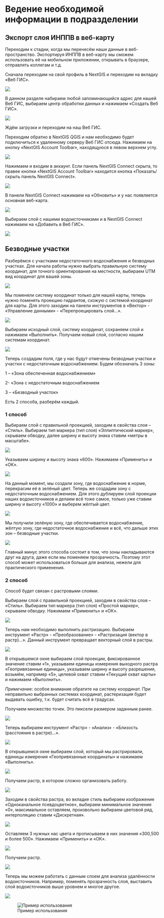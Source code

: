# Ведение необходимой информации в подразделении
## Экспорт слоя ИНППВ в веб-карту
Переходим к стадии, когда мы перенесём наши данные в веб-пространство. Экспортируя ИНППВ в веб-карту мы сможем использовать её на мобильном приложении, открывать в браузере, отправлять коллегам и т.д.

Сначала переходим на свой профиль в NextGIS и переходим на вкладку «Веб ГИС».

![](pictures/100.png)

В данном разделе набираем любой запоминающийся адрес для нашей Веб ГИС, выбираем центр обработки данных и нажимаем «Создать Веб ГИС».

![](pictures/101.png)

Ждём загрузки и переходим на наш Веб ГИС. 

Переходим обратно в NextGIS QGIS и нам необходимо будет подключиться к удаленному серверу Веб ГИС отсюда. Нажимаем на кнопку «NextGIS Account Toolbar», находящуюся в левом верхнем углу.

![](pictures/102.png)

Нажимаем и входим в аккаунт. Если панель NextGIS Connect скрыта, то правее кнопки «NextGIS Account Toolbar» находится кнопка «Показать/скрыть панель NextGIS Connect».

![](pictures/103.png)

В панели NextGIS Connect нажимаем на «Обновить» и у нас появляется основная веб-карта.

![](pictures/104.png)

Выбираем слой с нашими водоисточниками и в NextGIS Connect нажимаем на «Добавить в Веб ГИС».

![](pictures/105.png)

## Безводные участки

Разберёмся с участками недостаточного водоснабжения и безводных участках. Для начала работы нужно выбрать правильную систему координат, для точного ориентирования на местности, выбираем UTM вид координат для вашей зоны. 

![](pictures/106.png)

Мы поменяли систему координат только для нашей карты, теперь нужно поменять проекцию гидрантов, схожую с системой координат для карты. Для этого заходим на панели инструментов в «Вектор» - «Управление данными» - «Перепроецировать слой…». 

![](pictures/107.png)

Выбираем исходный слой, систему координат, сохраняем слой и нажимаем «Выполнить». Получаем новый слой, согласно нашим системам координат.

![](pictures/108.png)

Теперь создадим поля, где у нас будут отмечены безводные участки и участки с недостаточным водоснабжением. Будем обозначать 3 зоны: 

1 – «Зона обеспеченная водоснабжением»

2- «Зона с недостаточным водоснабжением

3 – «Безводный участок»

Есть 2 способа, разберём каждый.

### 1 способ

Выбираем слой с правильной проекцией, заходим в свойства слоя – «Стиль». Выбираем тип маркера (тип слоя) «Эллиптический маркер», скрываем обводку, далее ширину и высоту знака ставим «метры в масштабе».

![](pictures/109.png)

Указываем ширину и высоту знака «600». Нажимаем «Применить» и «ОК».

![](pictures/110.png)

На данный момент, мы создали зону, где водоснабжение в норме, перекрасим её в зелёный цвет. Теперь же создадим зону с недостаточным водоснабжением. Для этого дублируем слой проекции наших водоисточников и делаем всё тоже самое, только уже ставим ширину и высоту «1000» и выберем жёлтый цвет.

![](pictures/111.png)

Мы получили зелёную зону, где обеспечивается водоснабжение, жёлтую зону, где недостаточное водоснабжение и всё, что дальше этих зон – безводные участки.

![](pictures/112.png)

Главный минус этого способа состоит в том, что зоны накладываются друг на друга, даже если мы поменяем прозрачность. Поэтому этот способ может использоваться больше для анализа, нежели для практического применения.

### 2 способ

Способ будет связан с растровыми слоями. 

Выбираем слой с правильной проекцией, заходим в свойства слоя – «Стиль». Выбираем тип маркера (тип слоя) «Простой маркер», скрываем обводку. Нажимаем «Применить» и «ОК».

![](pictures/113.png)

Теперь нам необходимо выполнить растризацию. Выбираем инструмент «Растр» - «Преобразование» - «Растризация (вектор в растр)…». Данный инструмент превращает векторный слой в растры. 

![](pictures/114.png)

В открывшемся окне выбираем слой проекции, фиксированное значение ставим «1», указываем единицы измерения выходного растра «Геопривязанные единицы», указываем ширину и высоту разрешения, возьмём, например «5», целевой охват ставим «Текущий охват карты» и нажимаем «Выполнить».

*Примечание*: особое внимание обратите на систему координат. При неправильно выбранных системах координат, растеризация будет выдавать ошибку, т.к. будет считать всё в градусах.

Получаем множество точек. Это пиксели размером заданным ранее.

![](pictures/115.png)

Теперь выбираем инструмент «Растр» - «Анализ» - «Близость (расстояния в растре)…».

![](pictures/116.png)

В открывшемся окне выбираем слой, который мы растрировали, единицы измерения «Геопривязанные координаты» и нажимаем «Выполнить».

![](pictures/117.png)

Получаем растр, в котором сложно организовать работу.

![](pictures/118.png)

Заходим в свойства растра, во вкладке стиль выбираем изображение «Одноканальное псевдоцветное», выбираем минимальное значение «0», максимальное оставляем, произвольно выбираем цветовой ряд, интерполяцию ставим «Дискретная».

![](pictures/119.png)

Оставляем 3 нужных нас цвета и прописываем в них значения «300,500 и более 500». Нажимаем «Применить» и «ОК».

![](pictures/120.png)

Получаем растр.

![](pictures/121.png)

Теперь мы можем работать с данным слоем для анализа удалённости водоисточников. Например, поменять прозрачность слоя, выставить слой водоисточников выше уровнем и многое другое.

![](pictures/122.png)

![Пример использования](pictures/123.png)